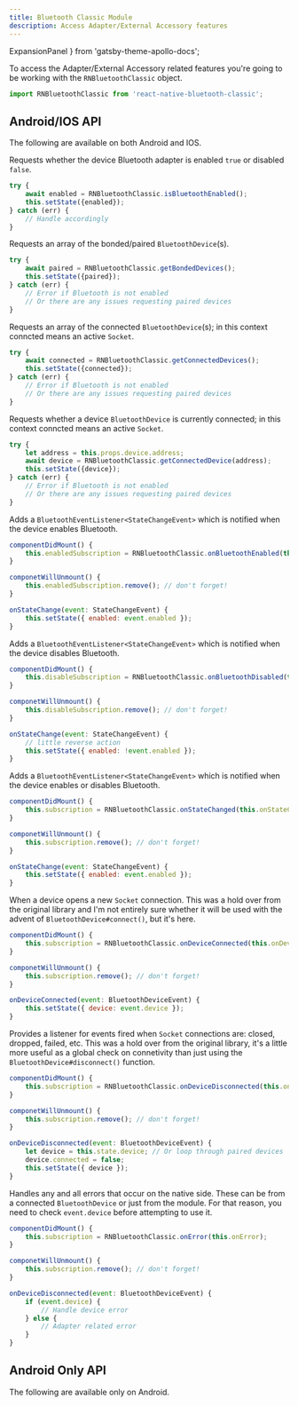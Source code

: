 ```yaml
---
title: Bluetooth Classic Module
description: Access Adapter/External Accessory features
---
```


  ExpansionPanel
} from 'gatsby-theme-apollo-docs';

To access the Adapter/External Accessory related features you're going to be working with the `RNBluetoothClassic` object.

```javascript
import RNBluetoothClassic from 'react-native-bluetooth-classic';
```

## Android/IOS API

The following are available on both Android and IOS.

<ExpansionPanel title="isBluetoothEnabled(): Promise<boolean>">

Requests whether the device Bluetooth adapter is enabled `true` or disabled `false`.

```javascript
try {
    await enabled = RNBluetoothClassic.isBluetoothEnabled();
    this.setState({enabled});
} catch (err) {
    // Handle accordingly
}
```
</ExpansionPanel>

<ExpansionPanel title="getBondedDevices(): Promise<BluetoothDevice[]>">

Requests an array of the bonded/paired `BluetoothDevice`(s).

```javascript
try {
    await paired = RNBluetoothClassic.getBondedDevices();
    this.setState({paired});
} catch (err) {
    // Error if Bluetooth is not enabled
    // Or there are any issues requesting paired devices
}
```
</ExpansionPanel>

<ExpansionPanel title="getConnectedDevices(): Promise<BluetoothDevice[]>">

Requests an array of the connected `BluetoothDevice`(s); in this context conncted means an active `Socket`.

```javascript
try {
    await connected = RNBluetoothClassic.getConnectedDevices();
    this.setState({connected});
} catch (err) {
    // Error if Bluetooth is not enabled
    // Or there are any issues requesting paired devices
}
```
</ExpansionPanel>

<ExpansionPanel title="getConnectedDevice(address: string): Promise<BluetoothDevice>">

Requests whether a device `BluetoothDevice` is currently connected; in this context conncted means an active `Socket`.

```javascript
try {
    let address = this.props.device.address;
    await device = RNBluetoothClassic.getConnectedDevice(address);
    this.setState({device});
} catch (err) {
    // Error if Bluetooth is not enabled
    // Or there are any issues requesting paired devices
}
```
</ExpansionPanel>

<ExpansionPanel title="onBluetoothEnabled(listener: BluetoothEventListener<StateChangeEvent>): BluetoothEventSubscription">

Adds a `BluetoothEventListener<StateChangeEvent>` which is notified when the device enables Bluetooth.

```javascript 
componentDidMount() {
    this.enabledSubscription = RNBluetoothClassic.onBluetoothEnabled(this.onStateChange);
}

componetWillUnmount() {    
    this.enabledSubscription.remove(); // don't forget!
}

onStateChange(event: StateChangeEvent) {
    this.setState({ enabled: event.enabled });
}
```
</ExpansionPanel>

<ExpansionPanel title="onBluetoothDisabled(listener: BluetoothEventListener<StateChangeEvent>): BluetoothEventSubscription">

Adds a `BluetoothEventListener<StateChangeEvent>` which is notified when the device disables Bluetooth.

```javascript 
componentDidMount() {
    this.disableSubscription = RNBluetoothClassic.onBluetoothDisabled(this.onStateChange);
}

componetWillUnmount() {    
    this.disableSubscription.remove(); // don't forget!
}

onStateChange(event: StateChangeEvent) {
    // little reverse action
    this.setState({ enabled: !event.enabled });
}
```
</ExpansionPanel>

<ExpansionPanel title="onStateChanged(listener: BluetoothEventListener<StateChangeEvent>): BluetoothEventSubscription">

Adds a `BluetoothEventListener<StateChangeEvent>` which is notified when the device enables or disables Bluetooth.

```javascript 
componentDidMount() {
    this.subscription = RNBluetoothClassic.onStateChanged(this.onStateChange);
}

componetWillUnmount() {    
    this.subscription.remove(); // don't forget!
}

onStateChange(event: StateChangeEvent) {
    this.setState({ enabled: event.enabled });
}
```
</ExpansionPanel>

<ExpansionPanel title="onDeviceConnected(listener: BluetoothEventListener<BluetoothDeviceEvent>): BluetoothEventSubscription">

When a device opens a new `Socket` connection.  This was a hold over from the original library and I'm not entirely sure whether it will be used with the advent of `BluetoothDevice#connect()`, but it's here.

```javascript
componentDidMount() {
    this.subscription = RNBluetoothClassic.onDeviceConnected(this.onDeviceConnected);
}

componetWillUnmount() {    
    this.subscription.remove(); // don't forget!
}

onDeviceConnected(event: BluetoothDeviceEvent) {
    this.setState({ device: event.device });
}
```
</ExpansionPanel>

<ExpansionPanel title="onDeviceDisconnected(listener: BluetoothEventListener<BluetoothDeviceEvent>): BluetoothEventSubscription">

Provides a listener for events fired when `Socket` connections are: closed, dropped, failed, etc.  This was a hold over from the original library, it's a little more useful as a global check on connetivity than just using the `BluetoothDevice#disconnect()` function.

```javascript
componentDidMount() {
    this.subscription = RNBluetoothClassic.onDeviceDisconnected(this.onDeviceConnected);
}

componetWillUnmount() {    
    this.subscription.remove(); // don't forget!
}

onDeviceDisconnected(event: BluetoothDeviceEvent) {
    let device = this.state.device; // Or loop through paired devices
    device.connected = false;
    this.setState({ device });
}
```
</ExpansionPanel>

<ExpansionPanel title="onError(listener: BluetoothEventListener<BluetoothDeviceEvent>): BluetoothEventSubscription">

Handles any and all errors that occur on the native side.  These can be from a connected `BluetoothDevice` or just from the module.   For that reason, you need to check `event.device` before attempting to use it.

```javascript
componentDidMount() {
    this.subscription = RNBluetoothClassic.onError(this.onError);
}

componetWillUnmount() {    
    this.subscription.remove(); // don't forget!
}

onDeviceDisconnected(event: BluetoothDeviceEvent) {
    if (event.device) {
        // Handle device error
    } else {
        // Adapter related error
    }
}
```
</ExpansionPanel>

## Android Only API

The following are available only on Android.

<ExpansionPanel title="startDiscovery"></ExpansionPanel>
<ExpansionPanel title="cancelDiscovery"></ExpansionPanel>
<ExpansionPanel title="pairDevice"></ExpansionPanel>
<ExpansionPanel title="unpairDevice"></ExpansionPanel>
<ExpansionPanel title="accept"></ExpansionPanel>
<ExpansionPanel title="cancelAccept"></ExpansionPanel>
<ExpansionPanel title="requestBluetoothEnabled"></ExpansionPanel>
<ExpansionPanel title="setBluetoothAdapterName"></ExpansionPanel>

